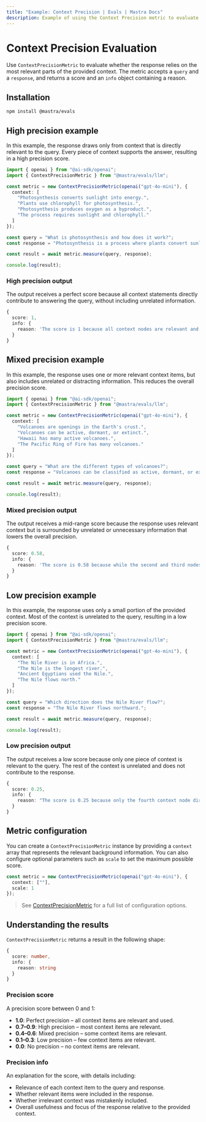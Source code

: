 ---
title: "Example: Context Precision | Evals | Mastra Docs"
description: Example of using the Context Precision metric to evaluate how precisely context information is used.
---


# Context Precision Evaluation

<ScorerCallout />

Use `ContextPrecisionMetric` to evaluate whether the response relies on the most relevant parts of the provided context. The metric accepts a `query` and a `response`, and returns a score and an `info` object containing a reason.

## Installation

```bash copy
npm install @mastra/evals
```

## High precision example

In this example, the response draws only from context that is directly relevant to the query. Every piece of context supports the answer, resulting in a high precision score.

```typescript filename="src/example-high-precision.ts" showLineNumbers copy
import { openai } from "@ai-sdk/openai";
import { ContextPrecisionMetric } from "@mastra/evals/llm";

const metric = new ContextPrecisionMetric(openai("gpt-4o-mini"), {
  context: [
    "Photosynthesis converts sunlight into energy.",
    "Plants use chlorophyll for photosynthesis.",
    "Photosynthesis produces oxygen as a byproduct.",
    "The process requires sunlight and chlorophyll."
  ]
});

const query = "What is photosynthesis and how does it work?";
const response = "Photosynthesis is a process where plants convert sunlight into energy using chlorophyll, producing oxygen as a byproduct.";

const result = await metric.measure(query, response);

console.log(result);
```

### High precision output

The output receives a perfect score because all context statements directly contribute to answering the query, without including unrelated information.

```typescript
{
  score: 1,
  info: {
    reason: 'The score is 1 because all context nodes are relevant and provide direct definitions, explanations, and essential components of photosynthesis, with the first node defining the process, followed by supporting details about chlorophyll and oxygen production, all in optimal ranking order.'
  }
}
```
## Mixed precision example

In this example, the response uses one or more relevant context items, but also includes unrelated or distracting information. This reduces the overall precision score.

```typescript filename="src/example-mixed-precision.ts" showLineNumbers copy
import { openai } from "@ai-sdk/openai";
import { ContextPrecisionMetric } from "@mastra/evals/llm";

const metric = new ContextPrecisionMetric(openai("gpt-4o-mini"), {
  context: [
    "Volcanoes are openings in the Earth's crust.",
    "Volcanoes can be active, dormant, or extinct.",
    "Hawaii has many active volcanoes.",
    "The Pacific Ring of Fire has many volcanoes."
  ]
});

const query = "What are the different types of volcanoes?";
const response = "Volcanoes can be classified as active, dormant, or extinct based on their activity status.";

const result = await metric.measure(query, response);

console.log(result);
```

### Mixed precision output

The output receives a mid-range score because the response uses relevant context but is surrounded by unrelated or unnecessary information that lowers the overall precision.

```typescript
{
  score: 0.58,
  info: {
    reason: 'The score is 0.58 because while the second and third nodes provided direct definitions and examples of volcano types, the first and fourth nodes were irrelevant, leading to a lower precision score. The relevant nodes were not optimally ordered, as the most useful context was not the first, which affected the overall effectiveness.'
  }
}
```

## Low precision example

In this example, the response uses only a small portion of the provided context. Most of the context is unrelated to the query, resulting in a low precision score.

```typescript filename="src/example-low-precision.ts" showLineNumbers copy
import { openai } from "@ai-sdk/openai";
import { ContextPrecisionMetric } from "@mastra/evals/llm";

const metric = new ContextPrecisionMetric(openai("gpt-4o-mini"), {
  context: [
    "The Nile River is in Africa.",
    "The Nile is the longest river.",
    "Ancient Egyptians used the Nile.",
    "The Nile flows north."
  ]
});

const query = "Which direction does the Nile River flow?";
const response = "The Nile River flows northward.";

const result = await metric.measure(query, response);

console.log(result);
```

### Low precision output

The output receives a low score because only one piece of context is relevant to the query. The rest of the context is unrelated and does not contribute to the response.

```typescript
{
  score: 0.25,
  info: {
    reason: "The score is 0.25 because only the fourth context node directly answers the question about the direction of the Nile River's flow, while the first three nodes are irrelevant, providing no useful information. This highlights a significant limitation in the overall relevance of the retrieved contexts, as the majority did not contribute to the expected output."
  }
}
```

## Metric configuration

You can create a `ContextPrecisionMetric` instance by providing a `context` array that represents the relevant background information. You can also configure optional parameters such as `scale` to set the maximum possible score.

```typescript showLineNumbers copy
const metric = new ContextPrecisionMetric(openai("gpt-4o-mini"), {
  context: [""],
  scale: 1
});
```

> See [ContextPrecisionMetric](/reference/evals/context-precision.mdx) for a full list of configuration options.

## Understanding the results

`ContextPrecisionMetric` returns a result in the following shape:

```typescript
{
  score: number,
  info: {
    reason: string
  }
}
```

### Precision score

A precision score between 0 and 1:

- **1.0**: Perfect precision – all context items are relevant and used.
- **0.7–0.9**: High precision – most context items are relevant.
- **0.4–0.6**: Mixed precision – some context items are relevant.
- **0.1–0.3**: Low precision – few context items are relevant.
- **0.0**: No precision – no context items are relevant.

### Precision info

An explanation for the score, with details including:

- Relevance of each context item to the query and response.
- Whether relevant items were included in the response.
- Whether irrelevant context was mistakenly included.
- Overall usefulness and focus of the response relative to the provided context.

<GithubLink
  marginTop='mt-16'
  link="https://github.com/mastra-ai/mastra/blob/main/examples/basics/evals/context-precision"
/>
